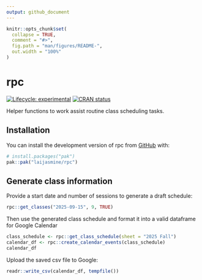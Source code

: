 ```yaml
---
output: github_document
---
```


<!-- README.md is generated from README.Rmd. Please edit that file -->

```r
knitr::opts_chunk$set(
  collapse = TRUE,
  comment = "#>",
  fig.path = "man/figures/README-",
  out.width = "100%"
)
```

# rpc

<!-- badges: start -->
[![Lifecycle: experimental](https://img.shields.io/badge/lifecycle-experimental-orange.svg)](https://lifecycle.r-lib.org/articles/stages.html#experimental)
[![CRAN status](https://www.r-pkg.org/badges/version/rpc)](https://CRAN.R-project.org/package=rpc)
<!-- badges: end -->

Helper functions to work assist routine class scheduling tasks. 

## Installation

You can install the development version of rpc from [GitHub](https://github.com/) with:

``` r
# install.packages("pak")
pak::pak("laijasmine/rpc")
```

## Generate class information
Provide a start date and number of sessions to generate a draft schedule:
```r
rpc::get_classes("2025-09-15", 9, TRUE)
```

Then use the generated class schedule and format it into a valid dataframe for Google Calendar
```r
class_schedule <- rpc::get_class_schedule(sheet = "2025 Fall")
calendar_df <- rpc::create_calendar_events(class_schedule)
calendar_df
```

Upload the saved csv file to Google:
```r
readr::write_csv(calendar_df, tempfile())
```
